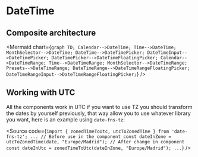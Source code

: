 
<Meta title="Components/Datetime" />

# DateTime

## Composite architecture

<Mermaid chart={`
  graph TD;
      Calendar-->DateTime;
      Time-->DateTime;
      MonthSelector-->DateTime;
      DateTime-->DateTimePicker;
      DateTimeInput-->DateTimePicker;
      DateTimePicker-->DateTimeFloatingPicker;
      Calendar-->DateTimeRange;
      Time-->DateTimeRange;
      MonthSelector-->DateTimeRange;
      Presets-->DateTimeRange;
      DateTimeRange-->DateTimeRangeFloatingPicker;
      DateTimeRangeInput-->DateTimeRangeFloatingPicker;
`} />

## Working with UTC

All the components work in UTC if you want to use TZ you should transform the
dates by yourself previously, that way allow you to use whatever library you
want, here is an example using `date-fns-tz`:

<Source code={`import { zonedTimeToUtc, utcToZonedTime } from 'date-fns-tz';
...
// Before use in the component
const dateInZone = utcToZonedTime(date, "Europe/Madrid");
// After change in component
const dateInUtc = zonedTimeToUtc(dateInZone, "Europe/Madrid");
...`} />

